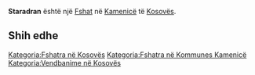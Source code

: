 {{Fshat në Kosovës
 | Emri                = Staradran
| sqi_N_name = Staradran
| sqi_N_FULL_NAME_RO = Staradran
| sqi_N_FULL_NAME_ND_RO = Staradran
| sqi_N_SORT_NAME_RG = STARADRAN
| sqi_N_FULL_NAME_RG = Staradran
| sqi_N_FULL_NAME_ND_RG = Staradran
| srp_N_name = Staro Dvorane
| srp_N_FULL_NAME_RO = Staro Dvorane
| srp_N_FULL_NAME_ND_RO = Staro Dvorane
| srp_N_SORT_NAME_RG = STARODVORANE
| srp_N_FULL_NAME_RG = Staro Dvorane
| srp_N_FULL_NAME_ND_RG = Staro Dvorane
| srp_NS_name = Старо Дворане
| srp_NS_FULL_NAME_RO = Старо Дворане
| srp_NS_FULL_NAME_ND_RO = Старо Дворане
| srp_NS_SORT_NAME_RG = СТАРОДВОРАНЕ
| srp_NS_FULL_NAME_RG = Старо Дворане
| srp_NS_FULL_NAME_ND_RG = Старо Дворане
| std_V_name = Duran
| std_V_FULL_NAME_RO = Duran Starodurani
| std_V_FULL_NAME_ND_RO = Duran Starodurani
| std_V_SORT_NAME_RG = DURAN STARODURANI
| std_V_FULL_NAME_RG = Duran Starodurani
| std_V_FULL_NAME_ND_RG = Duran Starodurani

 | Emri (Rasa dhanore) = 
 | Figura              = 
 | Shteti              = Kosovo
 | Komuna              = Kamenicë
 | Kodi postar         = 
 | Sipërfaqja          = 

 | Popullsia           = 

 | Regj. i popullsisë  = 
 | Dend. e popullsisë  = 
 | Faqja zyrtare       = 
 <!--- Koordinatat ----> 
 | Gjerësia            = 42.6975
 | Gjatësia            = 20.427778
 | Lartësia            = 
}}
'''Staradran''' është një [[Fshat]] në [[Kamenicë]] të [[Kosovës]].

<!-- == Gjeografia == -->
<!-- == Historia == -->
<!-- == Demografia == -->
== Shih edhe ==
{{Komuna Kamenicë}}
{{Kosovo-Administrata-Cung}}

[[Kategoria:Fshatra në Kosovës]]
[[Kategoria:Fshatra në Kommunes Kamenicë]]
[[Kategoria:Vendbanime në Kosovës]]